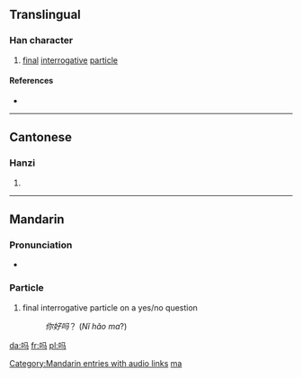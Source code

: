 {{see|嗎}}
==Translingual==

===Han character===
{{Han char|rn=30|rad=口|as=03|sn=6|four=|canj=口弓女一 (RNVM)}}

# [[final]] [[interrogative]] [[particle]]

====References====
* {{Han ref|kx=0177.021|hdz=10584.110|uh=5417|ud=21527}}

----

==Cantonese==

===Hanzi===
{{yue-hanzi|jyut=|y=[[ma3]]}}

# {{defn|Cantonese}}

----

==Mandarin==
{{see|ma}}
{{zh-forms|{{zh-lookup|吗}}|[[嗎]]}}

===Pronunciation===
*{{audio|zh-ma.ogg|audio}}

===Particle===
{{cmn-particle|s|pin=ma|pint=ma|tra=嗎|sim=吗|rs=口03}}

# final interrogative particle on a yes/no question
#: ''你好吗''？ (''Nǐ hǎo ma''?)

[[Category:Mandarin entries with audio links]]
[[Category:zh-cn:Beginning Mandarin|ma]]

[[da:吗]]
[[fr:吗]]
[[pl:吗]]